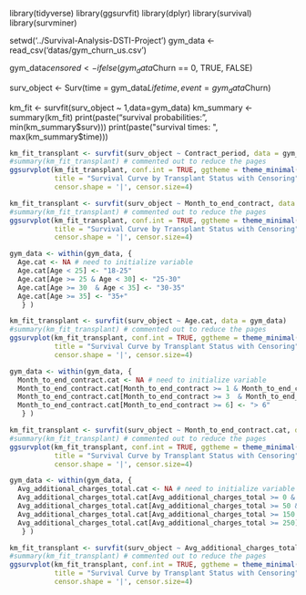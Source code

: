 library(tidyverse)
library(ggsurvfit)
library(dplyr)
library(survival)
library(survminer)

setwd('../Survival-Analysis-DSTI-Project')
gym_data <- read_csv('datas/gym_churn_us.csv')

gym_data$censored <- ifelse(gym_data$Churn == 0, TRUE, FALSE)

surv_object <- Surv(time = gym_data$Lifetime, event = gym_data$Churn)

km_fit <- survfit(surv_object ~ 1,data=gym_data)
km_summary <- summary(km_fit)
print(paste("survival probabilities: ", min(km_summary$surv)))
print(paste("survival times: ", max(km_summary$time)))

```r
km_fit_transplant <- survfit(surv_object ~ Contract_period, data = gym_data)
#summary(km_fit_transplant) # commented out to reduce the pages
ggsurvplot(km_fit_transplant, conf.int = TRUE, ggtheme = theme_minimal(),
           title = "Survival Curve by Transplant Status with Censoring", 
           censor.shape = '|', censor.size=4)
```

```r
km_fit_transplant <- survfit(surv_object ~ Month_to_end_contract, data = gym_data)
#summary(km_fit_transplant) # commented out to reduce the pages
ggsurvplot(km_fit_transplant, conf.int = TRUE, ggtheme = theme_minimal(),
           title = "Survival Curve by Transplant Status with Censoring", 
           censor.shape = '|', censor.size=4)
```

```r
gym_data <- within(gym_data, {   
  Age.cat <- NA # need to initialize variable
  Age.cat[Age < 25] <- "18-25"
  Age.cat[Age >= 25 & Age < 30] <- "25-30"
  Age.cat[Age >= 30  & Age < 35] <- "30-35"
  Age.cat[Age >= 35] <- "35+"
   } )
```

```r
km_fit_transplant <- survfit(surv_object ~ Age.cat, data = gym_data)
#summary(km_fit_transplant) # commented out to reduce the pages
ggsurvplot(km_fit_transplant, conf.int = TRUE, ggtheme = theme_minimal(),
           title = "Survival Curve by Transplant Status with Censoring", 
           censor.shape = '|', censor.size=4)
```

```r
gym_data <- within(gym_data, {   
  Month_to_end_contract.cat <- NA # need to initialize variable
  Month_to_end_contract.cat[Month_to_end_contract >= 1 & Month_to_end_contract < 3] <- "1-2"
  Month_to_end_contract.cat[Month_to_end_contract >= 3  & Month_to_end_contract < 6] <- "3-5"
  Month_to_end_contract.cat[Month_to_end_contract >= 6] <- "> 6"
   } )
```

```r
km_fit_transplant <- survfit(surv_object ~ Month_to_end_contract.cat, data = gym_data)
#summary(km_fit_transplant) # commented out to reduce the pages
ggsurvplot(km_fit_transplant, conf.int = TRUE, ggtheme = theme_minimal(),
           title = "Survival Curve by Transplant Status with Censoring", 
           censor.shape = '|', censor.size=4)
```

```r
gym_data <- within(gym_data, {   
  Avg_additional_charges_total.cat <- NA # need to initialize variable
  Avg_additional_charges_total.cat[Avg_additional_charges_total >= 0 & Avg_additional_charges_total < 50] <- "<50"
  Avg_additional_charges_total.cat[Avg_additional_charges_total >= 50 & Avg_additional_charges_total < 150] <- "50-150"
  Avg_additional_charges_total.cat[Avg_additional_charges_total >= 150  & Avg_additional_charges_total < 250] <- "150-250"
  Avg_additional_charges_total.cat[Avg_additional_charges_total >= 250] <- ">250"
   } )
```

```r
km_fit_transplant <- survfit(surv_object ~ Avg_additional_charges_total.cat, data = gym_data)
#summary(km_fit_transplant) # commented out to reduce the pages
ggsurvplot(km_fit_transplant, conf.int = TRUE, ggtheme = theme_minimal(),
           title = "Survival Curve by Transplant Status with Censoring", 
           censor.shape = '|', censor.size=4)
```
